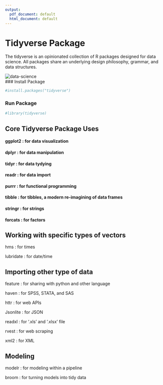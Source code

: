 ---
output:
  pdf_document: default
  html_document: default
---

# Tidyverse Package

The tidyverse is an opinionated collection of R packages designed for data science. All packages share an underlying design philosophy, grammar, and data structures.

![data-science](E:/Data Science Tu/stastical computing with R/Statistical Computing with R/image/tidyverse.jpg)
<br>
### Install Package

```{r}
#install.packages("tidyverse")
```

### Run Package

```{r}
#library(tidyverse)
```

## Core Tidyverse Package Uses

#### ggplot2 : for data visualization
#### dplyr : for data manipulation
#### tidyr : for data tydying
#### readr : for data import
#### purrr : for functional programming
#### tibble : for tibbles, a modern re-imagining of data frames
#### stringr : for strings
#### forcats : for factors

## Working with specific types of vectors

hms : for times

lubridate : for date/time

## Importing other type of data
feature : for sharing with python and other language

haven : for SPSS, STATA, and SAS

httr : for web APIs

Jsonlite : for JSON

readxl : for '.xls' and '.xlsx' file

rvest : for web scraping

xml2 : for XML

## Modeling

modelr : for modeling within a pipeline

broom : for turning models into tidy data



